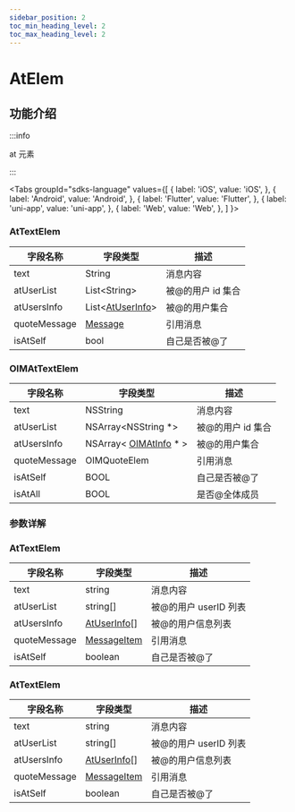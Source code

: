 ```yaml
---
sidebar_position: 2
toc_min_heading_level: 2
toc_max_heading_level: 2
---
```


# AtElem

## 功能介绍

:::info

at 元素

:::

<Tabs
groupId="sdks-language"
values={[
{ label: 'iOS', value: 'iOS', },
{ label: 'Android', value: 'Android', },
{ label: 'Flutter', value: 'Flutter', },
{ label: 'uni-app', value: 'uni-app', },
{ label: 'Web', value: 'Web', },
]
}>

<TabItem value="Flutter">

### AtTextElem

| 字段名称     | 字段类型                                               | 描述              |
| ------------ | ------------------------------------------------------ | ----------------- |
| text         | String                                                 | 消息内容          |
| atUserList   | List<String\>                                          | 被@的用户 id 集合 |
| atUsersInfo  | List<[AtUserInfo](docs/sdks/class/message/atInfo.mdx)> | 被@的用户集合     |
| quoteMessage | [Message](docs/sdks/class/message/messageInfo.mdx)     | 引用消息          |
| isAtSelf     | bool                                                   | 自己是否被@了     |

</TabItem>

<TabItem value="iOS">

### OIMAtTextElem

| 字段名称     | 字段类型                                                      | 描述              |
| ------------ | ------------------------------------------------------------- | ----------------- |
| text         | NSString                                                      | 消息内容          |
| atUserList   | NSArray<NSString \*>                                          | 被@的用户 id 集合 |
| atUsersInfo  | NSArray< [OIMAtInfo](docs/sdks/class/message/atInfo.mdx) \* > | 被@的用户集合     |
| quoteMessage | OIMQuoteElem                                                  | 引用消息          |
| isAtSelf     | BOOL                                                          | 自己是否被@了     |
| isAtAll      | BOOL                                                          | 是否@全体成员     |

</TabItem>

<TabItem value="Android">

### 参数详解

</TabItem>

<TabItem value="Web">

### AtTextElem

| 字段名称     | 字段类型                                               | 描述                  |
| ------------ | ------------------------------------------------------ | --------------------- |
| text         | string                                                 | 消息内容              |
| atUserList   | string[]                                               | 被@的用户 userID 列表 |
| atUsersInfo  | [AtUserInfo](docs/sdks/class/message/atInfo.mdx)[]     | 被@的用户信息列表     |
| quoteMessage | [MessageItem](docs/sdks/class/message/messageInfo.mdx) | 引用消息              |
| isAtSelf     | boolean                                                | 自己是否被@了         |

</TabItem>

<TabItem value="uni-app">

### AtTextElem

| 字段名称     | 字段类型                                               | 描述                  |
| ------------ | ------------------------------------------------------ | --------------------- |
| text         | string                                                 | 消息内容              |
| atUserList   | string[]                                               | 被@的用户 userID 列表 |
| atUsersInfo  | [AtUserInfo](docs/sdks/class/message/atInfo.mdx)[]     | 被@的用户信息列表     |
| quoteMessage | [MessageItem](docs/sdks/class/message/messageInfo.mdx) | 引用消息              |
| isAtSelf     | boolean                                                | 自己是否被@了         |

</TabItem>

</Tabs>
